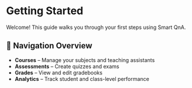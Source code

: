 # Getting Started

Welcome! This guide walks you through your first steps using Smart QnA.

## 🧭 Navigation Overview

- **Courses** – Manage your subjects and teaching assistants
- **Assessments** – Create quizzes and exams
- **Grades** – View and edit gradebooks
- **Analytics** – Track student and class-level performance

